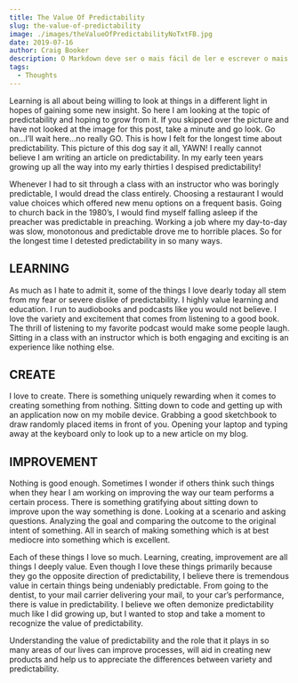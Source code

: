 ```yaml
---
title: The Value Of Predictability
slug: the-value-of-predictability
image: ./images/theValueOfPredictabilityNoTxtFB.jpg
date: 2019-07-16
author: Craig Booker
description: O Markdown deve ser o mais fácil de ler e escrever o mais possível.
tags:
  - Thoughts
---
```


Learning is all about being willing to look at things in a different light in hopes of gaining some new insight. So here I am looking at the topic of predictability and hoping to grow from it. If you skipped over the picture and have not looked at the image for this post, take a minute and go look. Go on…I’ll wait here…no really GO. This is how I felt for the longest time about predictability. This picture of this dog say it all, YAWN! I really cannot believe I am writing an article on predictability. In my early teen years growing up all the way into my early thirties I despised predictability!

Whenever I had to sit through a class with an instructor who was boringly predictable, I would dread the class entirely. Choosing a restaurant I would value choices which offered new menu options on a frequent basis. Going to church back in the 1980’s, I would find myself falling asleep if the preacher was predictable in preaching. Working a job where my day-to-day was slow, monotonous and predictable drove me to horrible places. So for the longest time I detested predictability in so many ways.

## LEARNING

As much as I hate to admit it, some of the things I love dearly today all stem from my fear or severe dislike of predictability. I highly value learning and education. I run to audiobooks and podcasts like you would not believe. I love the variety and excitement that comes from listening to a good book. The thrill of listening to my favorite podcast would make some people laugh. Sitting in a class with an instructor which is both engaging and exciting is an experience like nothing else.

## CREATE

I love to create. There is something uniquely rewarding when it comes to creating something from nothing. Sitting down to code and getting up with an application now on my mobile device. Grabbing a good sketchbook to draw randomly placed items in front of you. Opening your laptop and typing away at the keyboard only to look up to a new article on my blog.

## IMPROVEMENT

Nothing is good enough. Sometimes I wonder if others think such things when they hear I am working on improving the way our team performs a certain process. There is something gratifying about sitting down to improve upon the way something is done. Looking at a scenario and asking questions. Analyzing the goal and comparing the outcome to the original intent of something. All in search of making something which is at best mediocre into something which is excellent.

Each of these things I love so much. Learning, creating, improvement are all things I deeply value. Even though I love these things primarily because they go the opposite direction of predictability, I believe there is tremendous value in certain things being undeniably predictable. From going to the dentist, to your mail carrier delivering your mail, to your car’s performance, there is value in predictability. I believe we often demonize predictability much like I did growing up, but I wanted to stop and take a moment to recognize the value of predictability.

Understanding the value of predictability and the role that it plays in so many areas of our lives can improve processes, will aid in creating new products and help us to appreciate the differences between variety and predictability.
